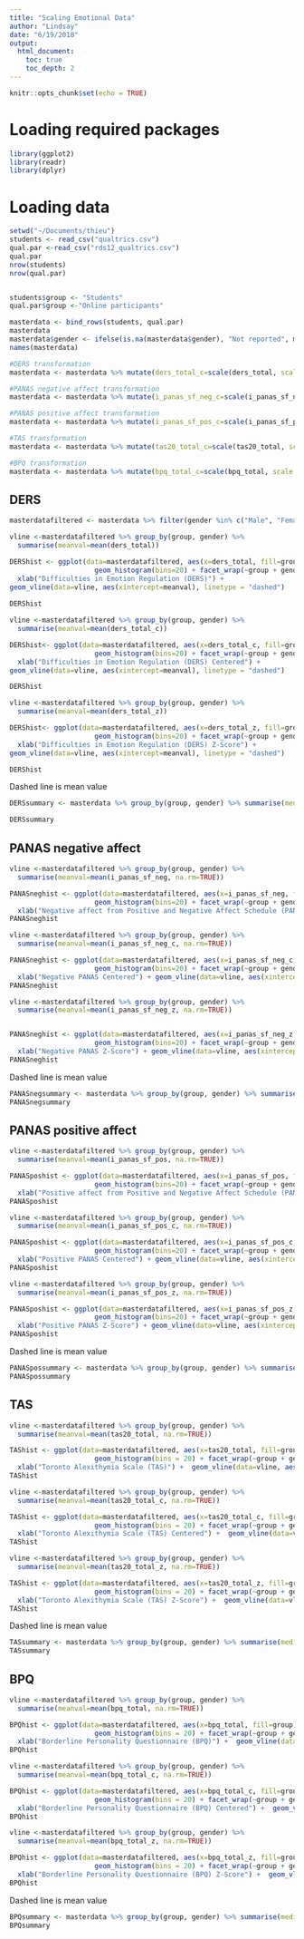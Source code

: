 ```yaml
---
title: "Scaling Emotional Data"
author: "Lindsay"
date: "6/19/2018"
output:
  html_document:
    toc: true
    toc_depth: 2 
---
```



```r
knitr::opts_chunk$set(echo = TRUE)
```

# Loading required packages
```r
library(ggplot2)
library(readr)
library(dplyr)
```

# Loading data
```r

setwd("~/Documents/thieu")
students <- read_csv("qualtrics.csv")
qual.par <-read_csv("rds12_qualtrics.csv")
qual.par
nrow(students)
nrow(qual.par)


students$group <- "Students"
qual.par$group <-"Online participants"
```

```r
masterdata <- bind_rows(students, qual.par)
masterdata
masterdata$gender <- ifelse(is.na(masterdata$gender), "Not reported", masterdata$gender)
names(masterdata)

#DERS transformation
masterdata <- masterdata %>% mutate(ders_total_c=scale(ders_total, scale = FALSE), ders_total_z=scale(ders_total)) %>% group_by(group, gender) %>% mutate(ders_total_cbylevel=scale(ders_total, scale = FALSE), ders_total_zbylevel=scale(ders_total))

#PANAS negative affect transformation
masterdata <- masterdata %>% mutate(i_panas_sf_neg_c=scale(i_panas_sf_neg, scale = FALSE), i_panas_sf_neg_z=scale(i_panas_sf_neg)) %>% group_by(group, gender) %>% mutate(i_panas_sf_neg_cbylevel=scale(i_panas_sf_neg, scale = FALSE), i_panas_sf_neg_zbylevel=scale(i_panas_sf_neg))

#PANAS positive affect transformation
masterdata <- masterdata %>% mutate(i_panas_sf_pos_c=scale(i_panas_sf_pos, scale = FALSE), i_panas_sf_pos_z=scale(i_panas_sf_pos)) %>% group_by(group, gender) %>% mutate(i_panas_sf_pos_cbylevel=scale(i_panas_sf_pos, scale = FALSE), i_panas_sf_pos_zbylevel=scale(i_panas_sf_pos))

#TAS transformation
masterdata <- masterdata %>% mutate(tas20_total_c=scale(tas20_total, scale = FALSE), tas20_total_z=scale(tas20_total)) %>% group_by(group, gender) %>% mutate(tas20_total_cbylevel=scale(tas20_total, scale = FALSE), tas20_total_zbylevel=scale(tas20_total))

#BPQ transformation
masterdata <- masterdata %>% mutate(bpq_total_c=scale(bpq_total, scale = FALSE), bpq_total_z=scale(bpq_total)) %>% group_by(group, gender) %>% mutate(bpq_total_cbylevel=scale(bpq_total, scale = FALSE), bpq_total_zbylevel=scale(bpq_total))

```


## DERS 
```r
masterdatafiltered <- masterdata %>% filter(gender %in% c("Male", "Female"))

vline <-masterdatafiltered %>% group_by(group, gender) %>% 
  summarise(meanval=mean(ders_total))

DERShist <- ggplot(data=masterdatafiltered, aes(x=ders_total, fill=group)) + 
                     geom_histogram(bins=20) + facet_wrap(~group + gender, scales = "free_y") +
  xlab("Difficulties in Emotion Regulation (DERS)") +
geom_vline(data=vline, aes(xintercept=meanval), linetype = "dashed") 
  
DERShist 

vline <-masterdatafiltered %>% group_by(group, gender) %>% 
  summarise(meanval=mean(ders_total_c))

DERShist<- ggplot(data=masterdatafiltered, aes(x=ders_total_c, fill=group)) + 
                     geom_histogram(bins=20) + facet_wrap(~group + gender, scales = "free_y") +
  xlab("Difficulties in Emotion Regulation (DERS) Centered") +
geom_vline(data=vline, aes(xintercept=meanval), linetype = "dashed") 

DERShist 

vline <-masterdatafiltered %>% group_by(group, gender) %>% 
  summarise(meanval=mean(ders_total_z))

DERShist<- ggplot(data=masterdatafiltered, aes(x=ders_total_z, fill=group)) + 
                     geom_histogram(bins=20) + facet_wrap(~group + gender, scales = "free_y") +
  xlab("Difficulties in Emotion Regulation (DERS) Z-Score") +
geom_vline(data=vline, aes(xintercept=meanval), linetype = "dashed") 

DERShist 
```
 Dashed line is mean value 
 
 
```r
DERSsummary <- masterdata %>% group_by(group, gender) %>% summarise(median= median(ders_total), mean = mean(ders_total), sd=sd(ders_total), n=n(), missing= sum(is.na(ders_total)))

DERSsummary


```
 
 
 
 
 
## PANAS negative affect
```r
vline <-masterdatafiltered %>% group_by(group, gender) %>% 
  summarise(meanval=mean(i_panas_sf_neg, na.rm=TRUE))

PANASneghist <- ggplot(data=masterdatafiltered, aes(x=i_panas_sf_neg, fill=group)) + 
                     geom_histogram(bins=20) + facet_wrap(~group + gender, scales = "free_y") +
  xlab("Negative affect from Positive and Negative Affect Schedule (PANAS)") + geom_vline(data=vline, aes(xintercept=meanval), linetype = "dashed")  + theme(axis.title.x = element_text(hjust = 0))
PANASneghist

vline <-masterdatafiltered %>% group_by(group, gender) %>% 
  summarise(meanval=mean(i_panas_sf_neg_c, na.rm=TRUE))

PANASneghist <- ggplot(data=masterdatafiltered, aes(x=i_panas_sf_neg_c, fill=group)) + 
                     geom_histogram(bins=20) + facet_wrap(~group + gender, scales = "free_y") +
  xlab("Negative PANAS Centered") + geom_vline(data=vline, aes(xintercept=meanval), linetype = "dashed")  + theme(axis.title.x = element_text(hjust = 0))
PANASneghist

vline <-masterdatafiltered %>% group_by(group, gender) %>% 
  summarise(meanval=mean(i_panas_sf_neg_z, na.rm=TRUE))


PANASneghist <- ggplot(data=masterdatafiltered, aes(x=i_panas_sf_neg_z, fill=group)) + 
                     geom_histogram(bins=20) + facet_wrap(~group + gender, scales = "free_y") +
  xlab("Negative PANAS Z-Score") + geom_vline(data=vline, aes(xintercept=meanval), linetype = "dashed")  + theme(axis.title.x = element_text(hjust = 0))
PANASneghist
```
 Dashed line is mean value 


```r
PANASnegsummary <- masterdata %>% group_by(group, gender) %>% summarise(median= median(i_panas_sf_neg, na.rm=TRUE), mean = mean(i_panas_sf_neg, na.rm=TRUE), sd=sd(i_panas_sf_neg, na.rm = TRUE), n=n(), missing= sum(is.na(i_panas_sf_neg)))
PANASnegsummary
```


 
## PANAS positive affect
```r
vline <-masterdatafiltered %>% group_by(group, gender) %>% 
  summarise(meanval=mean(i_panas_sf_pos, na.rm=TRUE))

PANASposhist <- ggplot(data=masterdatafiltered, aes(x=i_panas_sf_pos, fill=group)) + 
                     geom_histogram(bins=20) + facet_wrap(~group + gender, scales = "free_y") +
  xlab("Positive affect from Positive and Negative Affect Schedule (PANAS)") + geom_vline(data=vline, aes(xintercept=meanval), linetype = "dashed")  + theme(axis.title.x = element_text(hjust = 0))
PANASposhist

vline <-masterdatafiltered %>% group_by(group, gender) %>% 
  summarise(meanval=mean(i_panas_sf_pos_c, na.rm=TRUE))

PANASposhist <- ggplot(data=masterdatafiltered, aes(x=i_panas_sf_pos_c, fill=group)) + 
                     geom_histogram(bins=20) + facet_wrap(~group + gender, scales = "free_y") +
  xlab("Positive PANAS Centered") + geom_vline(data=vline, aes(xintercept=meanval), linetype = "dashed")  + theme(axis.title.x = element_text(hjust = 0))
PANASposhist

vline <-masterdatafiltered %>% group_by(group, gender) %>% 
  summarise(meanval=mean(i_panas_sf_pos_z, na.rm=TRUE))

PANASposhist <- ggplot(data=masterdatafiltered, aes(x=i_panas_sf_pos_z, fill=group)) + 
                     geom_histogram(bins=20) + facet_wrap(~group + gender, scales = "free_y") +
  xlab("Positive PANAS Z-Score") + geom_vline(data=vline, aes(xintercept=meanval), linetype = "dashed")  + theme(axis.title.x = element_text(hjust = 0))
PANASposhist
```
 Dashed line is mean value
 
```r
PANASpossummary <- masterdata %>% group_by(group, gender) %>% summarise(median= median(i_panas_sf_pos, na.rm=TRUE), mean = mean(i_panas_sf_pos, na.rm=TRUE), sd=sd(i_panas_sf_pos, na.rm = TRUE), n=n(), missing= sum(is.na(i_panas_sf_pos)))
PANASpossummary
```
 
 
 
 

## TAS
```r
vline <-masterdatafiltered %>% group_by(group, gender) %>% 
  summarise(meanval=mean(tas20_total, na.rm=TRUE))

TAShist <- ggplot(data=masterdatafiltered, aes(x=tas20_total, fill=group)) + 
                     geom_histogram(bins = 20) + facet_wrap(~group + gender, scales = "free_y") +
  xlab("Toronto Alexithymia Scale (TAS)") +  geom_vline(data=vline, aes(xintercept=meanval), linetype = "dashed") + theme(axis.title.x = element_text(hjust = 0))
TAShist

vline <-masterdatafiltered %>% group_by(group, gender) %>% 
  summarise(meanval=mean(tas20_total_c, na.rm=TRUE))

TAShist <- ggplot(data=masterdatafiltered, aes(x=tas20_total_c, fill=group)) + 
                     geom_histogram(bins = 20) + facet_wrap(~group + gender, scales = "free_y") +
  xlab("Toronto Alexithymia Scale (TAS) Centered") +  geom_vline(data=vline, aes(xintercept=meanval), linetype = "dashed") + theme(axis.title.x = element_text(hjust = 0))
TAShist

vline <-masterdatafiltered %>% group_by(group, gender) %>% 
  summarise(meanval=mean(tas20_total_z, na.rm=TRUE))

TAShist <- ggplot(data=masterdatafiltered, aes(x=tas20_total_z, fill=group)) + 
                     geom_histogram(bins = 20) + facet_wrap(~group + gender, scales = "free_y") +
  xlab("Toronto Alexithymia Scale (TAS) Z-Score") +  geom_vline(data=vline, aes(xintercept=meanval), linetype = "dashed") + theme(axis.title.x = element_text(hjust = 0))
TAShist
```
Dashed line is mean value

```r
TASsummary <- masterdata %>% group_by(group, gender) %>% summarise(median= median(tas20_total, na.rm=TRUE), mean = mean(tas20_total, na.rm=TRUE), sd=sd(tas20_total, na.rm = TRUE), n=n(), missing= sum(is.na(tas20_total)))
TASsummary
```

## BPQ
```r
vline <-masterdatafiltered %>% group_by(group, gender) %>% 
  summarise(meanval=mean(bpq_total, na.rm=TRUE))

BPQhist <- ggplot(data=masterdatafiltered, aes(x=bpq_total, fill=group)) + 
                     geom_histogram(bins = 20) + facet_wrap(~group + gender, scales = "free_y") +
  xlab("Borderline Personality Questionnaire (BPQ)") +  geom_vline(data=vline, aes(xintercept=meanval), linetype = "dashed") + theme(axis.title.x = element_text(hjust = 0))
BPQhist

vline <-masterdatafiltered %>% group_by(group, gender) %>% 
  summarise(meanval=mean(bpq_total_c, na.rm=TRUE))

BPQhist <- ggplot(data=masterdatafiltered, aes(x=bpq_total_c, fill=group)) + 
                     geom_histogram(bins = 20) + facet_wrap(~group + gender, scales = "free_y") +
  xlab("Borderline Personality Questionnaire (BPQ) Centered") +  geom_vline(data=vline, aes(xintercept=meanval), linetype = "dashed") + theme(axis.title.x = element_text(hjust = 0))
BPQhist

vline <-masterdatafiltered %>% group_by(group, gender) %>% 
  summarise(meanval=mean(bpq_total_z, na.rm=TRUE))

BPQhist <- ggplot(data=masterdatafiltered, aes(x=bpq_total_z, fill=group)) + 
                     geom_histogram(bins = 20) + facet_wrap(~group + gender, scales = "free_y") +
  xlab("Borderline Personality Questionnaire (BPQ) Z-Score") +  geom_vline(data=vline, aes(xintercept=meanval), linetype = "dashed") + theme(axis.title.x = element_text(hjust = 0))
BPQhist

```
Dashed line is mean value

```r
BPQsummary <- masterdata %>% group_by(group, gender) %>% summarise(median= median(bpq_total, na.rm=TRUE), mean = mean(bpq_total, na.rm=TRUE), sd=sd(bpq_total, na.rm = TRUE), n=n(), missing= sum(is.na(bpq_total)))
BPQsummary
```

